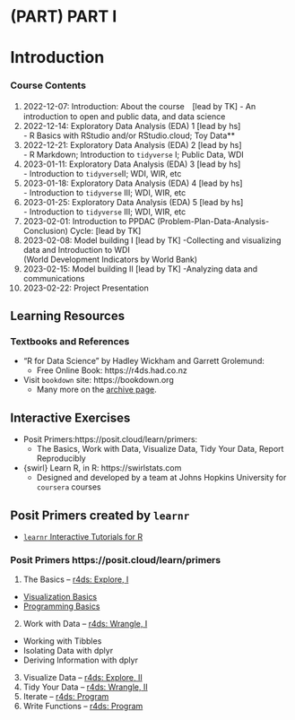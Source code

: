 # (PART) PART I {-}
# Introduction {#intro}

### Course Contents  {-}

  1. 2022-12-07: Introduction: About the course　[lead by TK]
    - An introduction to open and public data, and data science
  2. 2022-12-14: Exploratory Data Analysis (EDA) 1 [lead by hs]  
    - R Basics with RStudio and/or RStudio.cloud; Toy Data**
  3. 2022-12-21: Exploratory Data Analysis (EDA) 2 [lead by hs]   
    - R Markdown; Introduction to `tidyverse` I; Public Data, WDI
  4. 2023-01-11: Exploratory Data Analysis (EDA) 3 [lead by hs]  
    - Introduction to `tidyverse`II; WDI, WIR, etc
  5. 2023-01-18: Exploratory Data Analysis (EDA) 4 [lead by hs]  
    - Introduction to `tidyverse` III; WDI, WIR, etc
  6. 2023-01-25: Exploratory Data Analysis (EDA) 5 [lead by hs]  
    - Introduction to `tidyverse` III; WDI, WIR, etc
  7. 2023-02-01: Introduction to PPDAC (Problem-Plan-Data-Analysis-Conclusion) Cycle: [lead by TK]
  8. 2023-02-08: Model building I [lead by TK]
    -Collecting and visualizing data and Introduction to WDI  
         (World Development Indicators by World Bank)
  9. 2023-02-15: Model building II [lead by TK]
    -Analyzing data and communications
  10. 2023-02-22: Project Presentation
  
## Learning Resources

### Textbooks and References

* "R for Data Science" by Hadley Wickham and Garrett Grolemund: 
  - Free Online Book: https://r4ds.had.co.nz

* Visit `bookdown` site: https://bookdown.org 
  - Many more on the [archive page](https://bookdown.org/home/archive/).


## Interactive Exercises

* Posit Primers:https://posit.cloud/learn/primers:  
  - The Basics, Work with Data, Visualize Data, Tidy Your Data, Report Reproducibly

* {swirl} Learn R, in R: https://swirlstats.com
  - Designed and developed by a team at Johns Hopkins University for `coursera` courses



## Posit Primers created by `learnr`

* [`learnr` Interactive Tutorials for R](https://rstudio.github.io/learnr/index.html)


### Posit Primers https://posit.cloud/learn/primers

1. The Basics -- [r4ds: Explore, I](https://r4ds.had.co.nz/explore-intro.html#explore-intro)
  - [Visualization Basics](https://rstudio.cloud/learn/primers/1.1)
  - [Programming Basics](https://rstudio.cloud/learn/primers/1.2)
2. Work with Data -- [r4ds: Wrangle, I](https://r4ds.had.co.nz/wrangle-intro.html#wrangle-intro)
  - Working with Tibbles
  - Isolating Data with dplyr
  - Deriving Information with dplyr
3. Visualize Data -- [r4ds: Explore, II](https://r4ds.had.co.nz/explore-intro.html#explore-intro)
4. Tidy Your Data -- [r4ds: Wrangle, II](https://r4ds.had.co.nz/wrangle-intro.html#wrangle-intro)
5. Iterate -- [r4ds: Program](https://r4ds.had.co.nz/program-intro.html#program-intro)
6. Write Functions -- [r4ds: Program](https://r4ds.had.co.nz/program-intro.html#program-intro)


